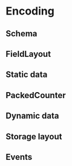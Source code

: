 # Encoding

## Schema

## FieldLayout

## Static data

## PackedCounter

## Dynamic data

## Storage layout

## Events
